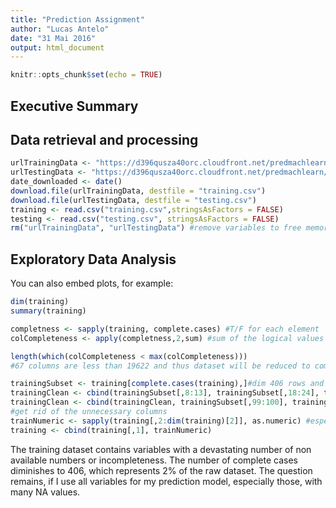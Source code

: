 ```yaml
---
title: "Prediction Assignment"
author: "Lucas Antelo"
date: "31 Mai 2016"
output: html_document
---
```


```r
knitr::opts_chunk$set(echo = TRUE)
```

## Executive Summary


## Data retrieval and processing

```r
urlTrainingData <- "https://d396qusza40orc.cloudfront.net/predmachlearn/pml-training.csv"
urlTestingData <- "https://d396qusza40orc.cloudfront.net/predmachlearn/pml-testing.csv"
date_downloaded <- date()
download.file(urlTrainingData, destfile = "training.csv")
download.file(urlTestingData, destfile = "testing.csv")
training <- read.csv("training.csv",stringsAsFactors = FALSE)
testing <- read.csv("testing.csv", stringsAsFactors = FALSE)
rm("urlTrainingData", "urlTestingData") #remove variables to free memory space
```

## Exploratory Data Analysis

You can also embed plots, for example:

```r
dim(training)
summary(training)

completness <- sapply(training, complete.cases) #T/F for each element
colCompleteness <- apply(completness,2,sum) #sum of the logical values 1/0 columnwise

length(which(colCompleteness < max(colCompleteness))) 
#67 columns are less than 19622 and thus dataset will be reduced to complete cases

trainingSubset <- training[complete.cases(training),]#dim 406 rows and 60 columns
trainingClean <- cbind(trainingSubset[,8:13], trainingSubset[,18:24], trainingSubset[,37:48], trainingSubset[,60:71], trainingSubset[, 81:88])
trainingClean <- cbind(trainingClean, trainingSubset[,99:100], trainingSubset[,113:126], trainingSubset[,137:139], trainingSubset[,151:160])# dim 406 to 74
#get rid of the unnecessary columns
trainNumeric <- sapply(training[,2:dim(training)[2]], as.numeric) #especially strings are transformed into NAs
training <- cbind(training[,1], trainNumeric)

```
The training dataset contains variables with a devastating number of non available numbers or incompleteness. The number of complete cases diminishes to 406, which represents 2% of the raw dataset. The question remains, if I use all variables for my prediction model, especially those, with many NA values.

